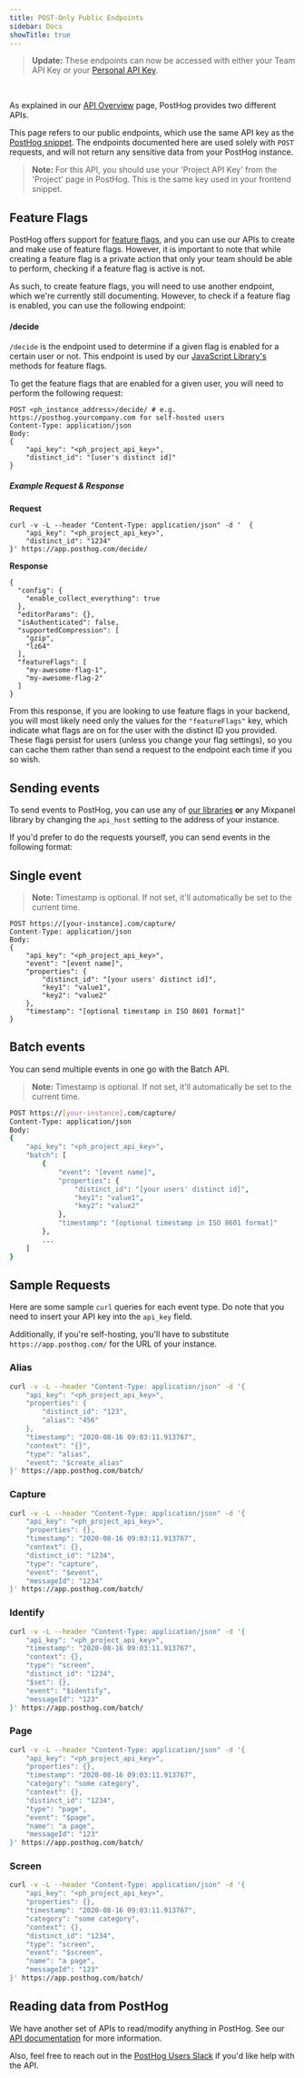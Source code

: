 ```yaml
---
title: POST-Only Public Endpoints
sidebar: Docs
showTitle: true
---
```


> **Update:** These endpoints can now be accessed with either your Team API Key or your [Personal API Key](/docs/api/overview).

<br />


As explained in our [API Overview](/docs/api/overview) page, PostHog provides two different APIs.

This page refers to our public endpoints, which use the same API key as the [PostHog snippet](/docs/libraries/js). The endpoints documented here are used solely with `POST` requests, and will not return any sensitive data from your PostHog instance.

> **Note:** For this API, you should use your 'Project API Key' from the 'Project' page in PostHog. This is the same key used in your frontend snippet.

## Feature Flags

PostHog offers support for [feature flags](/docs/user-guides/feature-flags), and you can use our APIs to create and make use of feature flags. However, it is important to note that while creating a feature flag is a private action that only your team should be able to perform, checking if a feature flag is active is not.

As such, to create feature flags, you will need to use another endpoint, which we're currently still documenting. However, to check if a feature flag is enabled, you can use the following endpoint:

#### /decide

`/decide` is the endpoint used to determine if a given flag is enabled for a certain user or not. This endpoint is used by our [JavaScript Library's](/docs/libraries/js) methods for feature flags.

To get the feature flags that are enabled for a given user, you will need to perform the following request:

```shell
POST <ph_instance_address>/decide/ # e.g. https://posthog.yourcompany.com for self-hosted users
Content-Type: application/json
Body:
{
    "api_key": "<ph_project_api_key>",
    "distinct_id": "[user's distinct id]"
}
```

##### Example Request & Response

**Request**

```shell
curl -v -L --header "Content-Type: application/json" -d '  {
    "api_key": "<ph_project_api_key>",
    "distinct_id": "1234"
}' https://app.posthog.com/decide/
```

**Response**

```shell
{
  "config": {
    "enable_collect_everything": true
  },
  "editorParams": {},
  "isAuthenticated": false,
  "supportedCompression": [
    "gzip",
    "lz64"
  ],
  "featureFlags": [
    "my-awesome-flag-1",
    "my-awesome-flag-2"
  ]
}
```

From this response, if you are looking to use feature flags in your backend, you will most likely need only the values for the `"featureFlags"` key, which indicate what flags are on for the user with the distinct ID you provided. These flags persist for users (unless you change your flag settings), so you can cache them rather than send a request to the endpoint each time if you so wish.


## Sending events

To send events to PostHog, you can use any of [our libraries](/docs/libraries) **or** any Mixpanel library by changing the `api_host` setting to the address of your instance.

If you'd prefer to do the requests yourself, you can send events in the following format:

## Single event

> **Note:** Timestamp is optional. If not set, it'll automatically be set to the current time.

```shell
POST https://[your-instance].com/capture/
Content-Type: application/json
Body:
{
    "api_key": "<ph_project_api_key>",
    "event": "[event name]",
    "properties": {
        "distinct_id": "[your users' distinct id]",
        "key1": "value1",
        "key2": "value2"
    },
    "timestamp": "[optional timestamp in ISO 8601 format]"
}
```

## Batch events

You can send multiple events in one go with the Batch API.

> **Note:** Timestamp is optional. If not set, it'll automatically be set to the current time.

```bash
POST https://[your-instance].com/capture/
Content-Type: application/json
Body:
{
    "api_key": "<ph_project_api_key>",
    "batch": [
        {
            "event": "[event name]",
            "properties": {
                "distinct_id": "[your users' distinct id]",
                "key1": "value1",
                "key2": "value2"
            },
            "timestamp": "[optional timestamp in ISO 8601 format]"
        },
        ...
    ]
}
```

## Sample Requests

Here are some sample `curl` queries for each event type. Do note that you need to insert your API key into the `api_key` field.

Additionally, if you're self-hosting, you'll have to substitute `https://app.posthog.com/` for the URL of your instance.

### Alias

```bash
curl -v -L --header "Content-Type: application/json" -d '{
    "api_key": "<ph_project_api_key>",
    "properties": {
        "distinct_id": "123",
        "alias": "456"
    },
    "timestamp": "2020-08-16 09:03:11.913767",
    "context": "{}",
    "type": "alias",
    "event": "$create_alias"
}' https://app.posthog.com/batch/
```

### Capture

```bash
curl -v -L --header "Content-Type: application/json" -d '{
    "api_key": "<ph_project_api_key>",
    "properties": {},
    "timestamp": "2020-08-16 09:03:11.913767",
    "context": {},
    "distinct_id": "1234",
    "type": "capture",
    "event": "$event",
    "messageId": "1234"
}' https://app.posthog.com/batch/
```

### Identify

```bash
curl -v -L --header "Content-Type: application/json" -d '{
    "api_key": "<ph_project_api_key>",
    "timestamp": "2020-08-16 09:03:11.913767",
    "context": {},
    "type": "screen",
    "distinct_id": "1234",
    "$set": {},
    "event": "$identify",
    "messageId": "123"
}' https://app.posthog.com/batch/
```

### Page

```bash
curl -v -L --header "Content-Type: application/json" -d '{
    "api_key": "<ph_project_api_key>",
    "properties": {},
    "timestamp": "2020-08-16 09:03:11.913767",
    "category": "some category",
    "context": {},
    "distinct_id": "1234",
    "type": "page",
    "event": "$page",
    "name": "a page",
    "messageId": "123"
}' https://app.posthog.com/batch/
```

### Screen

```bash
curl -v -L --header "Content-Type: application/json" -d '{
    "api_key": "<ph_project_api_key>",
    "properties": {},
    "timestamp": "2020-08-16 09:03:11.913767",
    "category": "some category",
    "context": {},
    "distinct_id": "1234",
    "type": "screen",
    "event": "$screen",
    "name": "a page",
    "messageId": "123"
}' https://app.posthog.com/batch/
```


## Reading data from PostHog

We have another set of APIs to read/modify anything in PostHog. See our [API documentation](/docs/api/overview) for more information.

Also, feel free to reach out in the [PostHog Users Slack](/slack) if you'd like help with the API.
